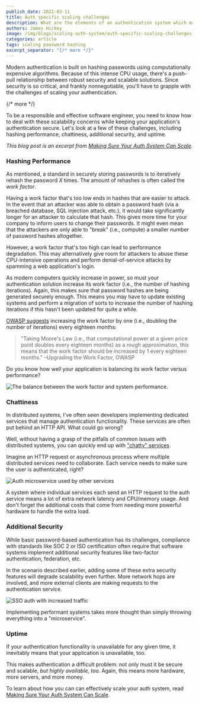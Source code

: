 ```yaml
---
publish_date: 2021-03-11 
title: Auth specific scaling challenges
description: What are the elements of an authentication system which make it difficult to scale?
authors: James Hickey
image: /img/blogs/scaling-auth-system/auth-specific-scaling-challenges-header-image.png
categories: article
tags: scaling password hashing
excerpt_separator: "{/* more */}"
---
```


Modern authentication is built on hashing passwords using computationally expensive algorithms. Because of this intense CPU usage, there's a push-pull relationship between robust security and scalable solutions. Since security is so critical, and frankly nonnegotiable, you'll have to grapple with the challenges of scaling your authentication.

{/* more */}

To be a responsible and effective software engineer, you need to know how to deal with these scalability concerns while keeping your application's authentication secure. Let's look at a few of these challenges, including hashing performance, chattiness, additional security, and uptime.

_This blog post is an excerpt from [Making Sure Your Auth System Can Scale](/learn/expert-advice/ciam/making-sure-your-auth-system-scales)._

### Hashing Performance

As mentioned, a standard in securely storing passwords is to iteratively rehash the password _X_ times. The amount of rehashes is often called the _work factor_. 

Having a work factor that's too low ends in hashes that are easier to attack. In the event that an attacker was able to obtain a password hash (via a breached database, SQL injection attack, etc.), it would take significantly longer for an attacker to calculate that hash. This gives more time for your company to inform users to change their passwords. It might even mean that the attackers are only able to "break" (i.e., compute) a smaller number of password hashes altogether.

However, a work factor that's too high can lead to performance degradation. This may alternatively give room for attackers to abuse these CPU-intensive operations and perform denial-of-service attacks by spamming a web application's login.

As modern computers quickly increase in power, so must your authentication solution increase its work factor (i.e., the number of hashing iterations). Again, this makes sure that password hashes are being generated securely enough. This means you may have to update existing systems and perform a migration of sorts to increase the number of hashing iterations if this hasn't been updated for quite a while.

[OWASP suggests](https://cheatsheetseries.owasp.org/cheatsheets/Password_Storage_Cheat_Sheet.html#upgrading-the-work-factor) increasing the work factor by one (i.e., doubling the number of iterations) every eighteen months:

> "Taking Moore's Law (i.e., that computational power at a given price point doubles every eighteen months) as a rough approximation, this means that the work factor should be increased by 1 every eighteen months." –Upgrading the Work Factor, OWASP

Do you know how well your application is balancing its work factor versus performance?

![The balance between the work factor and system performance.](/img/articles/auth-system-scale/work-factor-performance-spectrum.png)

### Chattiness

In distributed systems, I've often seen developers implementing dedicated services that manage authentication functionality. These services are often put behind an HTTP API. What could go wrong?

Well, without having a grasp of the pitfalls of common issues with distributed systems, you can quickly end up with ["chatty" services](https://docs.aws.amazon.com/whitepapers/latest/microservices-on-aws/chattiness.html).

Imagine an HTTP request or asynchronous process where multiple distributed services need to collaborate. Each service needs to make sure the user is authenticated, right?

![Auth microservice used by other services](/img/articles/auth-system-scale/auth-chattiness.png)

A system where individual services each send an HTTP request to the auth service means a lot of extra network latency and CPU/memory usage. And don't forget the additional costs that come from needing more powerful hardware to handle the extra load.

### Additional Security

While basic password-based authentication has its challenges, compliance with standards like SOC 2 or ISO certification often require that software systems implement additional security features like two-factor authentication, federation, etc.

In the scenario described earlier, adding some of these extra security features will degrade scalability even further. More network hops are involved, and more external clients are making requests to the authentication service.

![SSO auth with increased traffic](/img/articles/auth-system-scale/additional-security.png)

Implementing performant systems takes more thought than simply throwing everything into a "microservice".

### Uptime

If your authentication functionality is unavailable for any given time, it inevitably means that your application is unavailable, too.

This makes authentication a difficult problem: not only must it be secure and scalable, _but highly available, too._ Again, this means more hardware, more servers, and more money.

To learn about how you can can effectively scale your auth system, read [Making Sure Your Auth System Can Scale](/learn/expert-advice/ciam/making-sure-your-auth-system-scales).

